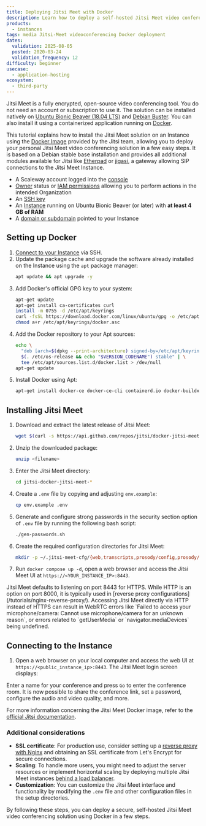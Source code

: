 ```yaml
---
title: Deploying Jitsi Meet with Docker
description: Learn how to deploy a self-hosted Jitsi Meet video conferencing solution using Docker in a few simple steps.
products:
  - instances
tags: media Jitsi-Meet videoconferencing Docker deployment
dates:
  validation: 2025-08-05
  posted: 2020-03-24
  validation_frequency: 12
difficulty: beginner
usecase:
  - application-hosting
ecosystem:
  - third-party
---
```




Jitsi Meet is a fully encrypted, open-source video conferencing tool. You do not need an account or subscription to use it. The solution can be installed natively on [Ubuntu Bionic Beaver (18.04 LTS)](/tutorials/jitsi-ubuntu-jammy-jellyfish/) and [Debian Buster](/tutorials/jitsi-debian/). You can also install it using a containerized application running on [Docker](https://www.docker.com/).

This tutorial explains how to install the Jitsi Meet solution on an Instance using the [Docker Image](https://github.com/jitsi/docker-jitsi-meet) provided by the Jitsi team, allowing you to deploy your personal Jitsi Meet video conferencing solution in a few easy steps. It is based on a Debian stable base installation and provides all additional modules available for Jitsi like [Etherpad](https://etherpad.org/) or [jigasi](https://github.com/jitsi/jigasi), a gateway allowing SIP connections to the Jitsi Meet Instance.

<Requirements />

- A Scaleway account logged into the [console](https://account.scaleway.com/?service=elements)
- [Owner](/iam/concepts/#owner) status or [IAM permissions](/iam/concepts/#permission) allowing you to perform actions in the intended Organization
- An [SSH key](/organizations-and-projects/how-to/create-ssh-key/)
- An [Instance](/instances/how-to/create-an-instance/) running on Ubuntu Bionic Beaver (or later) with **at least 4 GB of RAM**
- A [domain or subdomain](/domains-and-dns/quickstart/) pointed to your Instance

## Setting up Docker

1. [Connect to your Instance](/instances/how-to/connect-to-instance/) via SSH.
2. Update the package cache and upgrade the software already installed on the Instance using the `apt` package manager:
    ```bash
    apt update && apt upgrade -y
    ```
3. Add Docker's official GPG key to your system:
    ```bash
    apt-get update
    apt-get install ca-certificates curl
    install -m 0755 -d /etc/apt/keyrings
    curl -fsSL https://download.docker.com/linux/ubuntu/gpg -o /etc/apt/keyrings/docker.asc
    chmod a+r /etc/apt/keyrings/docker.asc
    ```
4. Add the Docker repository to your Apt sources:
    ```bash
    echo \
      "deb [arch=$(dpkg --print-architecture) signed-by=/etc/apt/keyrings/docker.asc] https://download.docker.com/linux/ubuntu \
      $(. /etc/os-release && echo "$VERSION_CODENAME") stable" | \
      tee /etc/apt/sources.list.d/docker.list > /dev/null
    apt-get update
    ```
5. Install Docker using Apt:
    ```bash
    apt-get install docker-ce docker-ce-cli containerd.io docker-buildx-plugin docker-compose-plugin docker-compose unzip
    ```

## Installing Jitsi Meet

1. Download and extract the latest release of Jitsi Meet:
    ```bash
    wget $(curl -s https://api.github.com/repos/jitsi/docker-jitsi-meet/releases/latest | grep 'zip' | cut -d\" -f4)
    ```
2. Unzip the downloaded package:
    ```bash
    unzip <filename>
    ```
3. Enter the Jitsi Meet directory:
    ```bash
    cd jitsi-docker-jitsi-meet-*
    ```
4. Create a `.env` file by copying and adjusting `env.example`:
    ```bash
    cp env.example .env
    ```
5. Generate and configure strong passwords in the security section option of `.env` file by running the following bash script:
    ```bash
    ./gen-passwords.sh
    ```
6. Create the required configuration directories for Jitsi Meet:
    ```bash
    mkdir -p ~/.jitsi-meet-cfg/{web,transcripts,prosody/config,prosody/prosody-plugins-custom,jicofo,jvb,jigasi,jibri}
    ```
7. Run `docker compose up -d`, open a web browser and access the Jitsi Meet UI at `https://<YOUR_INSTANCE_IP>:8443`.

<Message type="note">
Jitsi Meet defaults to listening on port 8443 for HTTPS. While HTTP is an option on port 8000, it is typically used in [reverse proxy configurations](/tutorials/nginx-reverse-proxy/). Accessing Jitsi Meet directly via HTTP instead of HTTPS can result in WebRTC errors like `Failed to access your microphone/camera: Cannot use microphone/camera for an unknown reason`, or errors related to `getUserMedia` or `navigator.mediaDevices` being undefined.
</Message>

## Connecting to the Instance

1. Open a web browser on your local computer and access the web UI at `https://<public_instance_ip>:8443`. The Jitsi Meet login screen displays:
    <Lightbox image={image} alt="Jitsi Meet login screen" />

Enter a name for your conference and press `Go` to enter the conference room. It is now possible to share the conference link, set a password, configure the audio and video quality, and more.
    <Lightbox image={image2} alt="Jitsi Meet conference call screen" />

For more information concerning the Jitsi Meet Docker image, refer to the [official Jitsi documentation](https://github.com/jitsi/docker-jitsi-meet).

### Additional considerations

- **SSL certificate**: For production use, consider setting up a [reverse proxy with Nginx](/tutorials/nginx-reverse-proxy/) and obtaining an SSL certificate from Let's Encrypt for secure connections.
- **Scaling**: To handle more users, you might need to adjust the server resources or implement horizontal scaling by deploying multiple Jitsi Meet instances [behind a load balancer](/load-balancer/quickstart/).
- **Customization**: You can customize the Jitsi Meet interface and functionality by modifying the `.env` file and other configuration files in the setup directories.

By following these steps, you can deploy a secure, self-hosted Jitsi Meet video conferencing solution using Docker in a few steps.